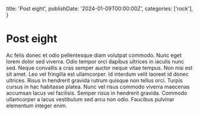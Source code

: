   title: 'Post eight',
  publishDate: '2024-01-09T00:00:00Z',
  categories: ['rock'],
}

# Post eight

Ac felis donec et odio pellentesque diam volutpat commodo. Nunc eget lorem dolor sed viverra. Odio tempor orci dapibus ultrices in iaculis nunc sed. Neque convallis a cras semper auctor neque vitae tempus. Non nisi est sit amet. Leo vel fringilla est ullamcorper. Id interdum velit laoreet id donec ultrices. Risus in hendrerit gravida rutrum quisque non tellus orci. Turpis cursus in hac habitasse platea. Nunc vel risus commodo viverra maecenas accumsan lacus vel facilisis. Semper risus in hendrerit gravida. Commodo ullamcorper a lacus vestibulum sed arcu non odio. Faucibus pulvinar elementum integer enim.
